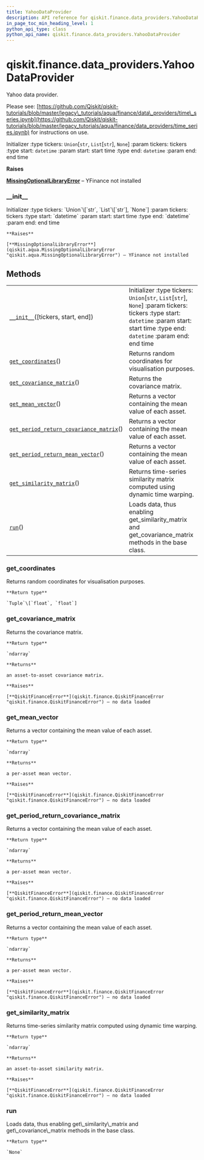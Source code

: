 ```yaml
---
title: YahooDataProvider
description: API reference for qiskit.finance.data_providers.YahooDataProvider
in_page_toc_min_heading_level: 1
python_api_type: class
python_api_name: qiskit.finance.data_providers.YahooDataProvider
---
```


<span id="qiskit-finance-data-providers-yahoodataprovider" />

# qiskit.finance.data\_providers.YahooDataProvider

<Class id="qiskit.finance.data_providers.YahooDataProvider" isDedicatedPage={true} github="https://github.com/qiskit-community/qiskit-aqua/tree/stable/0.8/qiskit/finance/data_providers/yahoo_data_provider.py" signature="YahooDataProvider(tickers=None, start=datetime.datetime(2016, 1, 1, 0, 0), end=datetime.datetime(2016, 1, 30, 0, 0))">
  Yahoo data provider.

  Please see: [https://github.com/Qiskit/qiskit-tutorials/blob/master/legacy\_tutorials/aqua/finance/data\_providers/time\_series.ipynb](https://github.com/Qiskit/qiskit-tutorials/blob/master/legacy_tutorials/aqua/finance/data_providers/time_series.ipynb) for instructions on use.

  Initializer :type tickers: `Union`\[`str`, `List`\[`str`], `None`] :param tickers: tickers :type start: `datetime` :param start: start time :type end: `datetime` :param end: end time

  **Raises**

  [**MissingOptionalLibraryError**](qiskit.aqua.MissingOptionalLibraryError "qiskit.aqua.MissingOptionalLibraryError") – YFinance not installed

  ### \_\_init\_\_

  <Function id="qiskit.finance.data_providers.YahooDataProvider.__init__" signature="__init__(tickers=None, start=datetime.datetime(2016, 1, 1, 0, 0), end=datetime.datetime(2016, 1, 30, 0, 0))">
    Initializer :type tickers: `Union`\[`str`, `List`\[`str`], `None`] :param tickers: tickers :type start: `datetime` :param start: start time :type end: `datetime` :param end: end time

    **Raises**

    [**MissingOptionalLibraryError**](qiskit.aqua.MissingOptionalLibraryError "qiskit.aqua.MissingOptionalLibraryError") – YFinance not installed
  </Function>

  ## Methods

  |                                                                                                                                                                                                                       |                                                                                                                                                                                        |
  | --------------------------------------------------------------------------------------------------------------------------------------------------------------------------------------------------------------------- | -------------------------------------------------------------------------------------------------------------------------------------------------------------------------------------- |
  | [`__init__`](#qiskit.finance.data_providers.YahooDataProvider.__init__ "qiskit.finance.data_providers.YahooDataProvider.__init__")(\[tickers, start, end])                                                            | Initializer :type tickers: `Union`\[`str`, `List`\[`str`], `None`] :param tickers: tickers :type start: `datetime` :param start: start time :type end: `datetime` :param end: end time |
  | [`get_coordinates`](#qiskit.finance.data_providers.YahooDataProvider.get_coordinates "qiskit.finance.data_providers.YahooDataProvider.get_coordinates")()                                                             | Returns random coordinates for visualisation purposes.                                                                                                                                 |
  | [`get_covariance_matrix`](#qiskit.finance.data_providers.YahooDataProvider.get_covariance_matrix "qiskit.finance.data_providers.YahooDataProvider.get_covariance_matrix")()                                           | Returns the covariance matrix.                                                                                                                                                         |
  | [`get_mean_vector`](#qiskit.finance.data_providers.YahooDataProvider.get_mean_vector "qiskit.finance.data_providers.YahooDataProvider.get_mean_vector")()                                                             | Returns a vector containing the mean value of each asset.                                                                                                                              |
  | [`get_period_return_covariance_matrix`](#qiskit.finance.data_providers.YahooDataProvider.get_period_return_covariance_matrix "qiskit.finance.data_providers.YahooDataProvider.get_period_return_covariance_matrix")() | Returns a vector containing the mean value of each asset.                                                                                                                              |
  | [`get_period_return_mean_vector`](#qiskit.finance.data_providers.YahooDataProvider.get_period_return_mean_vector "qiskit.finance.data_providers.YahooDataProvider.get_period_return_mean_vector")()                   | Returns a vector containing the mean value of each asset.                                                                                                                              |
  | [`get_similarity_matrix`](#qiskit.finance.data_providers.YahooDataProvider.get_similarity_matrix "qiskit.finance.data_providers.YahooDataProvider.get_similarity_matrix")()                                           | Returns time-series similarity matrix computed using dynamic time warping.                                                                                                             |
  | [`run`](#qiskit.finance.data_providers.YahooDataProvider.run "qiskit.finance.data_providers.YahooDataProvider.run")()                                                                                                 | Loads data, thus enabling get\_similarity\_matrix and get\_covariance\_matrix methods in the base class.                                                                               |

  ### get\_coordinates

  <Function id="qiskit.finance.data_providers.YahooDataProvider.get_coordinates" signature="get_coordinates()">
    Returns random coordinates for visualisation purposes.

    **Return type**

    `Tuple`\[`float`, `float`]
  </Function>

  ### get\_covariance\_matrix

  <Function id="qiskit.finance.data_providers.YahooDataProvider.get_covariance_matrix" signature="get_covariance_matrix()">
    Returns the covariance matrix.

    **Return type**

    `ndarray`

    **Returns**

    an asset-to-asset covariance matrix.

    **Raises**

    [**QiskitFinanceError**](qiskit.finance.QiskitFinanceError "qiskit.finance.QiskitFinanceError") – no data loaded
  </Function>

  ### get\_mean\_vector

  <Function id="qiskit.finance.data_providers.YahooDataProvider.get_mean_vector" signature="get_mean_vector()">
    Returns a vector containing the mean value of each asset.

    **Return type**

    `ndarray`

    **Returns**

    a per-asset mean vector.

    **Raises**

    [**QiskitFinanceError**](qiskit.finance.QiskitFinanceError "qiskit.finance.QiskitFinanceError") – no data loaded
  </Function>

  ### get\_period\_return\_covariance\_matrix

  <Function id="qiskit.finance.data_providers.YahooDataProvider.get_period_return_covariance_matrix" signature="get_period_return_covariance_matrix()">
    Returns a vector containing the mean value of each asset.

    **Return type**

    `ndarray`

    **Returns**

    a per-asset mean vector.

    **Raises**

    [**QiskitFinanceError**](qiskit.finance.QiskitFinanceError "qiskit.finance.QiskitFinanceError") – no data loaded
  </Function>

  ### get\_period\_return\_mean\_vector

  <Function id="qiskit.finance.data_providers.YahooDataProvider.get_period_return_mean_vector" signature="get_period_return_mean_vector()">
    Returns a vector containing the mean value of each asset.

    **Return type**

    `ndarray`

    **Returns**

    a per-asset mean vector.

    **Raises**

    [**QiskitFinanceError**](qiskit.finance.QiskitFinanceError "qiskit.finance.QiskitFinanceError") – no data loaded
  </Function>

  ### get\_similarity\_matrix

  <Function id="qiskit.finance.data_providers.YahooDataProvider.get_similarity_matrix" signature="get_similarity_matrix()">
    Returns time-series similarity matrix computed using dynamic time warping.

    **Return type**

    `ndarray`

    **Returns**

    an asset-to-asset similarity matrix.

    **Raises**

    [**QiskitFinanceError**](qiskit.finance.QiskitFinanceError "qiskit.finance.QiskitFinanceError") – no data loaded
  </Function>

  ### run

  <Function id="qiskit.finance.data_providers.YahooDataProvider.run" signature="run()">
    Loads data, thus enabling get\_similarity\_matrix and get\_covariance\_matrix methods in the base class.

    **Return type**

    `None`
  </Function>
</Class>

